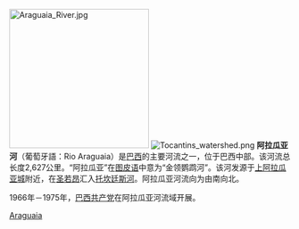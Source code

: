 {{unreferenced|time=2009-12-19T06:48:30+00:00}}
[[File:Araguaia_River.jpg|250px]]
[[File:Tocantins_watershed.png|thumb]]
'''阿拉瓜亚河'''（葡萄牙語：Rio Araguaia）是[[巴西|巴西]]的主要河流之一，位于巴西中部。该河流总长度2,627公里。“阿拉瓜亚”在[[图皮语|图皮语]]中意为“金领鹦鹉河”。该河发源于[[上阿拉瓜亚城|上阿拉瓜亚城]]附近，在[[圣若昂|圣若昂]]汇入[[托坎廷斯河|托坎廷斯河]]。阿拉瓜亚河流向为由南向北。

1966年－1975年，[[巴西共产党|巴西共产党]]在阿拉瓜亚河流域开展{{le|阿拉瓜亚游击战争|Araguaia Guerrilla War|游击战争}}。

[[Category:巴西河流|Araguaia]]